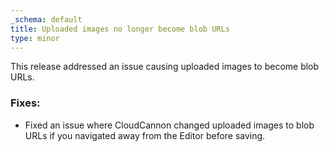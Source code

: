 ```yaml
---
_schema: default
title: Uploaded images no longer become blob URLs
type: minor
---
```

This release addressed an issue causing uploaded images to become blob URLs.

### Fixes:

* Fixed an issue where CloudCannon changed uploaded images to blob URLs if you navigated away from the Editor before saving.